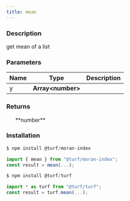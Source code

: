 ```yaml
---
title: mean
---
```



### Description

get mean of a list

### Parameters

| Name | Type               | Description |
| ---- | ------------------ | ----------- |
| y    | **Array\<number>** |             |

### Returns

<ul>**number**</ul>

### Installation

```javascript
$ npm install @turf/moran-index

import { mean } from "@turf/moran-index";
const result = mean(...);
```

```javascript
$ npm install @turf/turf

import * as turf from "@turf/turf";
const result = turf.mean(...);
```
